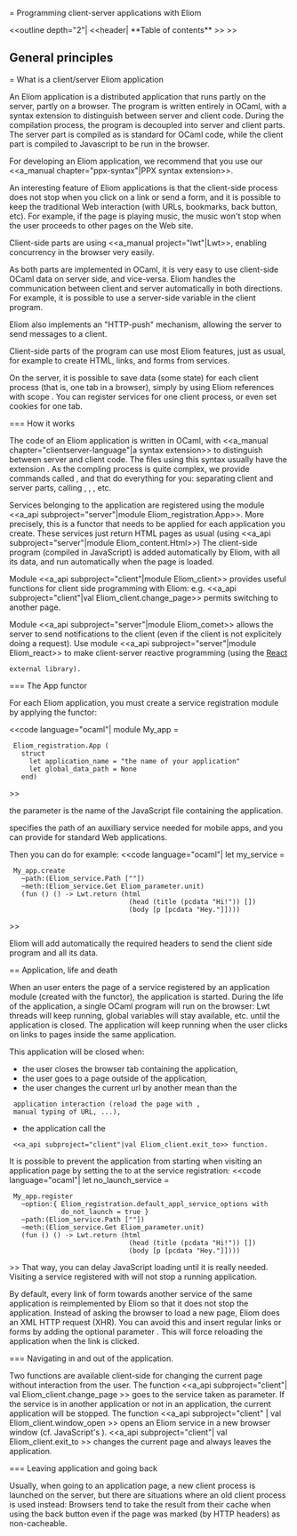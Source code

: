 = Programming client-server applications with Eliom

<<outline depth="2"| <<header| **Table of contents** >> >>

== General principles
=== What is a client/server Eliom application

An Eliom application is a distributed application that runs partly on
the server, partly on a browser. The program is written entirely in
OCaml, with a syntax extension to distinguish between server and
client code.  During the compilation process, the program is decoupled
into server and client parts. The server part is compiled as is
standard for OCaml code, while the client part is compiled to
Javascript to be run in the browser.

For developing an Eliom application, we recommend that you use our
<<a_manual chapter="ppx-syntax"|PPX syntax extension>>.

An interesting feature of Eliom applications is that the client-side process
does not stop when you click on a link or send a form, and it is possible to
keep the traditional Web interaction (with URLs, bookmarks, back button, etc).
For example, if the page is playing music, the music won't stop when
the user proceeds to other pages on the Web site.

Client-side parts are using <<a_manual project="lwt"|Lwt>>, enabling
concurrency in the browser very easily.

As both parts are implemented in OCaml, it is very easy to use client-side
OCaml data on server side, and vice-versa. Eliom handles the communication
between client and server automatically in both directions. For example,
it is possible to use a server-side variable in the client program.

Eliom also implements an "HTTP-push" mechanism, allowing the server
to send messages to a client.

Client-side parts of the program can use most Eliom features, just as
usual, for example to create HTML, links, and forms from services.

On the server, it is possible to save data (some state) for each
client process (that is, one tab in a browser), simply by using Eliom
references with scope {{{`Client_process}}}.  You can register
services for one client process, or even set cookies for one tab.

=== How it works

The code of an Eliom application is written in OCaml, with <<a_manual
chapter="clientserver-language"|a syntax extension>> to distinguish
between server and client code. The files using this syntax
usually have the extension {{{.eliom}}}. As the compling process is quite
complex, we provide commands called {{{eliomc}}}, {{{eliomopt}}} and {{{js_of_eliom}}} that
do everything for you: separating client and server parts, calling
{{{ocamlc}}}, {{{ocamlopt}}}, {{{js_of_ocaml}}}, etc.

Services belonging to the application are registered using the module
<<a_api subproject="server"|module Eliom_registration.App>>. More precisely,
this is a functor that needs to be applied for each application you create.
These services just return HTML pages as usual (using
<<a_api subproject="server"|module Eliom_content.Html>>)
The client-side program (compiled in JavaScript) is added automatically by Eliom,
with all its data, and run automatically when the page is loaded.

Module <<a_api subproject="client"|module Eliom_client>> provides
useful functions for client side programming with Eliom: e.g.
<<a_api subproject="client"|val Eliom_client.change_page>>
permits switching to another page.

Module <<a_api subproject="server"|module Eliom_comet>> allows the
server to send notifications
to the client (even if the client is not explicitely doing a request).
Use module <<a_api subproject="server"|module Eliom_react>> to make client-server reactive
programming (using the [[http://erratique.ch/software/react| React]]
 external library).


=== The App functor

For each Eliom application, you must create a service registration module
by applying the {{{App}}} functor:

<<code language="ocaml"|
module My_app =
  Eliom_registration.App (
    struct
      let application_name = "the name of your application"
      let global_data_path = None
    end)
>>

the {{{application_name}}} parameter is the name of the JavaScript file
containing the application.

{{{global_data_path}}} specifies the path of an auxilliary service
needed for mobile apps, and you can provide {{{None}}} for standard
Web applications.

Then you can do for example:
<<code language="ocaml"|
let my_service =
  My_app.create
    ~path:(Eliom_service.Path [""])
    ~meth:(Eliom_service.Get Eliom_parameter.unit)
    (fun () () -> Lwt.return (html
                               (head (title (pcdata "Hi!")) [])
                               (body [p [pcdata "Hey."]])))
>>

Eliom will add automatically the required headers to send the client side
program and all its data.

== Application, life and death

When an user enters the page of a service registered by an application
module (created with the {{{App}}} functor), the application
is started. During the life of the application, a single OCaml program
will run on the browser: Lwt threads will keep running, global
variables will stay available, etc.  until the application is
closed. The application will keep running when the user clicks on
links to pages inside the same application.

This application will be closed when:
* the user closes the browser tab containing the application,
* the user goes to a page outside of the application,
* the user changes the current url by another mean than the
  application interaction (reload the page with {{{F5}}},
  manual typing of URL, ...),
* the application call the
  <<a_api subproject="client"|val Eliom_client.exit_to>> function.

It is possible to prevent the application from starting when visiting
an application page by setting the {{{do_not_launch}}} to {{{true}}}
at the service registration:
<<code language="ocaml"|
let no_launch_service =
  My_app.register
    ~option:{ Eliom_registration.default_appl_service_options with
              do_not_launch = true }
    ~path:(Eliom_service.Path [""])
    ~meth:(Eliom_service.Get Eliom_parameter.unit)
    (fun () () -> Lwt.return (html
                               (head (title (pcdata "Hi!")) [])
                               (body [p [pcdata "Hey."]])))
>>
That way, you can delay JavaScript loading until it is really needed.
Visiting a service registered with {{{do_not_launch=true}}} will not stop
a running application.


By default, every link of form towards another service of the same
application is reimplemented by Eliom so that it does not stop the application.
Instead of asking the browser to load a new page, Eliom does an
XML HTTP request (XHR).
You can avoid this and insert regular links or forms by adding the optional
parameter {{{~xhr:false}}}.
This will force reloading the application when the link is clicked.

=== Navigating in and out of the application.

Two functions are available client-side for changing the current page
without interaction from the user. The function
<<a_api subproject="client"| val Eliom_client.change_page >> goes to the service
taken as parameter. If the service is in another application or not in
an application, the current application will be stopped.
The function <<a_api subproject="client" | val Eliom_client.window_open >>
opens an
Eliom service in a new browser window (cf. JavaScript's {{{window.open}}}).
<<a_api  subproject="client"| val Eliom_client.exit_to >>
changes the current page and always leaves the application.

=== Leaving application and going back

Usually, when going to an application page, a new client process is
launched on the server, but there are situations where an old client
process is used instead: Browsers tend to take the result from their
cache when using the back button even if the page was marked (by HTTP
headers) as non-cacheable.
